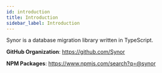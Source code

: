 ```yaml
---
id: introduction
title: Introduction
sidebar_label: Introduction
---
```


Synor is a database migration library written in TypeScript.

**GitHub Organization**: https://github.com/Synor

**NPM Packages**: https://www.npmjs.com/search?q=@synor
